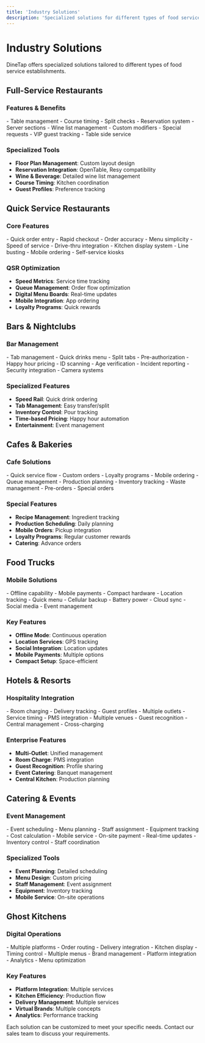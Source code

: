 ```yaml
---
title: 'Industry Solutions'
description: 'Specialized solutions for different types of food service businesses'
---
```


# Industry Solutions

DineTap offers specialized solutions tailored to different types of food service establishments.

## Full-Service Restaurants

### Features & Benefits

<CardGroup cols={2}>
  <Card title="Table Service" icon="utensils">
    - Table management
    - Course timing
    - Split checks
    - Reservation system
    - Server sections
  </Card>
  <Card title="Fine Dining" icon="wine-glass">
    - Wine list management
    - Custom modifiers
    - Special requests
    - VIP guest tracking
    - Table side service
  </Card>
</CardGroup>

### Specialized Tools
- **Floor Plan Management**: Custom layout design
- **Reservation Integration**: OpenTable, Resy compatibility
- **Wine & Beverage**: Detailed wine list management
- **Course Timing**: Kitchen coordination
- **Guest Profiles**: Preference tracking

## Quick Service Restaurants

### Core Features

<CardGroup cols={2}>
  <Card title="Fast Service" icon="burger">
    - Quick order entry
    - Rapid checkout
    - Order accuracy
    - Menu simplicity
    - Speed of service
  </Card>
  <Card title="Operations" icon="gears">
    - Drive-thru integration
    - Kitchen display system
    - Line busting
    - Mobile ordering
    - Self-service kiosks
  </Card>
</CardGroup>

### QSR Optimization
- **Speed Metrics**: Service time tracking
- **Queue Management**: Order flow optimization
- **Digital Menu Boards**: Real-time updates
- **Mobile Integration**: App ordering
- **Loyalty Programs**: Quick rewards

## Bars & Nightclubs

### Bar Management

<CardGroup cols={2}>
  <Card title="Bar Operations" icon="martini-glass">
    - Tab management
    - Quick drinks menu
    - Split tabs
    - Pre-authorization
    - Happy hour pricing
  </Card>
  <Card title="Security" icon="shield">
    - ID scanning
    - Age verification
    - Incident reporting
    - Security integration
    - Camera systems
  </Card>
</CardGroup>

### Specialized Features
- **Speed Rail**: Quick drink ordering
- **Tab Management**: Easy transfer/split
- **Inventory Control**: Pour tracking
- **Time-based Pricing**: Happy hour automation
- **Entertainment**: Event management

## Cafes & Bakeries

### Cafe Solutions

<CardGroup cols={2}>
  <Card title="Counter Service" icon="mug-hot">
    - Quick service flow
    - Custom orders
    - Loyalty programs
    - Mobile ordering
    - Queue management
  </Card>
  <Card title="Bakery Features" icon="bread-slice">
    - Production planning
    - Inventory tracking
    - Waste management
    - Pre-orders
    - Special orders
  </Card>
</CardGroup>

### Special Features
- **Recipe Management**: Ingredient tracking
- **Production Scheduling**: Daily planning
- **Mobile Orders**: Pickup integration
- **Loyalty Programs**: Regular customer rewards
- **Catering**: Advance orders

## Food Trucks

### Mobile Solutions

<CardGroup cols={2}>
  <Card title="Mobile POS" icon="truck">
    - Offline capability
    - Mobile payments
    - Compact hardware
    - Location tracking
    - Quick menu
  </Card>
  <Card title="Operations" icon="signal">
    - Cellular backup
    - Battery power
    - Cloud sync
    - Social media
    - Event management
  </Card>
</CardGroup>

### Key Features
- **Offline Mode**: Continuous operation
- **Location Services**: GPS tracking
- **Social Integration**: Location updates
- **Mobile Payments**: Multiple options
- **Compact Setup**: Space-efficient

## Hotels & Resorts

### Hospitality Integration

<CardGroup cols={2}>
  <Card title="Room Service" icon="bed">
    - Room charging
    - Delivery tracking
    - Guest profiles
    - Multiple outlets
    - Service timing
  </Card>
  <Card title="Operations" icon="hotel">
    - PMS integration
    - Multiple venues
    - Guest recognition
    - Central management
    - Cross-charging
  </Card>
</CardGroup>

### Enterprise Features
- **Multi-Outlet**: Unified management
- **Room Charge**: PMS integration
- **Guest Recognition**: Profile sharing
- **Event Catering**: Banquet management
- **Central Kitchen**: Production planning

## Catering & Events

### Event Management

<CardGroup cols={2}>
  <Card title="Planning" icon="calendar-days">
    - Event scheduling
    - Menu planning
    - Staff assignment
    - Equipment tracking
    - Cost calculation
  </Card>
  <Card title="Execution" icon="clipboard-check">
    - Mobile service
    - On-site payment
    - Real-time updates
    - Inventory control
    - Staff coordination
  </Card>
</CardGroup>

### Specialized Tools
- **Event Planning**: Detailed scheduling
- **Menu Design**: Custom pricing
- **Staff Management**: Event assignment
- **Equipment**: Inventory tracking
- **Mobile Service**: On-site operations

## Ghost Kitchens

### Digital Operations

<CardGroup cols={2}>
  <Card title="Order Management" icon="kitchen-set">
    - Multiple platforms
    - Order routing
    - Delivery integration
    - Kitchen display
    - Timing control
  </Card>
  <Card title="Virtual Brands" icon="store">
    - Multiple menus
    - Brand management
    - Platform integration
    - Analytics
    - Menu optimization
  </Card>
</CardGroup>

### Key Features
- **Platform Integration**: Multiple services
- **Kitchen Efficiency**: Production flow
- **Delivery Management**: Multiple services
- **Virtual Brands**: Multiple concepts
- **Analytics**: Performance tracking

<Note>
  Each solution can be customized to meet your specific needs. Contact our sales team to discuss your requirements.
</Note> 